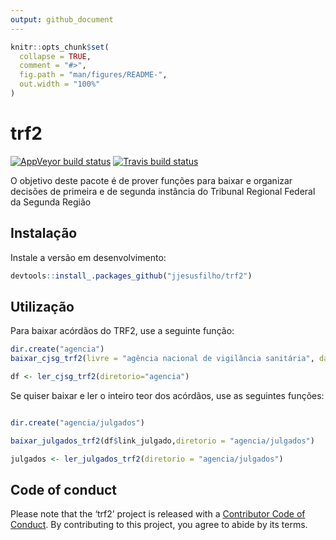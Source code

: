 ```yaml
---
output: github_document
---
```


<!-- README.md is generated from README.Rmd. Please edit that file -->

```r
knitr::opts_chunk$set(
  collapse = TRUE,
  comment = "#>",
  fig.path = "man/figures/README-",
  out.width = "100%"
)
```
# trf2

<!-- badges: start -->
[![AppVeyor build status](https://ci.appveyor.com/api/projects/status/github/jjesusfilho/trf2?branch=master&svg=true)](https://ci.appveyor.com/project/jjesusfilho/trf2)
[![Travis build status](https://travis-ci.org/jjesusfilho/trf2.svg?branch=master)](https://travis-ci.org/jjesusfilho/trf2)
<!-- badges: end -->

O objetivo deste pacote é de prover funções para baixar e organizar decisões de primeira e de segunda instância do Tribunal Regional Federal da Segunda Região

## Instalação

Instale a versão em desenvolvimento:

``` r
devtools::install_.packages_github("jjesusfilho/trf2")
```

## Utilização

Para baixar acórdãos do TRF2, use a seguinte função:


```r
dir.create("agencia")
baixar_cjsg_trf2(livre = "agência nacional de vigilância sanitária", data_inicial = "01/07/2019", data_final = "31/07/2019",diretorio = "agencia")

df <- ler_cjsg_trf2(diretorio="agencia")

```

Se quiser baixar e ler o inteiro teor dos acórdãos, use as seguintes funções:

```r

dir.create("agencia/julgados")

baixar_julgados_trf2(df$link_julgado,diretorio = "agencia/julgados")

julgados <- ler_julgados_trf2(diretorio = "agencia/julgados")
```




## Code of conduct

Please note that the 'trf2' project is released with a [Contributor Code of Conduct](.github/CODE_OF_CONDUCT.md).
  By contributing to this project, you agree to abide by its terms.
